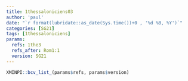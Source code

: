 ```yaml
---
title: 1thessaloniciens03
author: 'paul'
date: "`r format(lubridate::as_date(Sys.time())+0 , '%d %B, %Y')`"
categories: [SG21]
tags: [1thessaloniciens]
params:
  refs: 1the3
  refs_after: Rom1:1
  version: SG21
---
```


```r
XMINPI::bcv_list_(params$refs, params$version)
```

